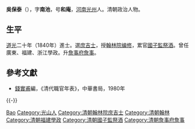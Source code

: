 '''吳保泰'''（{{bd|？年||？年|catIdx=Wu}}），字'''南池'''，号'''和庵'''，[[河南|河南]][[光州|光州]]人。清朝政治人物。

== 生平 ==
[[道光|道光]]二十年（1840年）進士。選[[庶吉士|庶吉士]]，授[[翰林院|翰林院]][[编修|编修]]，累官[[國子監|國子監]][[祭酒|祭酒]]。曾任廣東、福建、浙江學政。升[[詹事府|詹事府]][[詹事|詹事]]。

==參考文獻==
*[[錢實甫|錢實甫]]編，《清代職官年表》，中華書局，1980年

{{-}}
{{start box}}
{{s-off}}
{{s-before|[[李聯琇|李聯琇]]}}
{{s-title|[[清朝福建學政列表|提督福建學政]]|<small>咸豐五年八月初二壬辰（1855年9月12日）任</small>}}
{{s-after|[[徐樹銘|徐樹銘]]}}
{{end box}}
	
{{道光二十年庚子科殿試金榜}}

{{Authority control}}

{{DEFAULTSORT:Wu吳}}
[[Category:吳姓|Bao]]
[[Category:光山人|Category:光山人]]
[[Category:清朝翰林院庶吉士|Category:清朝翰林院庶吉士]]
[[Category:清朝翰林|Category:清朝翰林]]
[[Category:清朝福建學政|Category:清朝福建學政]]
[[Category:清朝國子監祭酒|Category:清朝國子監祭酒]]
[[Category:清朝詹事府詹事|Category:清朝詹事府詹事]]